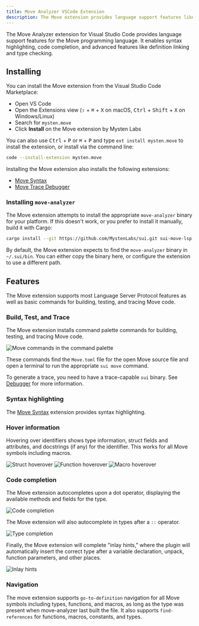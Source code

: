 ```yaml
---
title: Move Analyzer VSCode Extension
description: The Move extension provides language support features like code navigation, completion, and diagnostics for Move source code.
---
```

The Move Analyzer extension for Visual Studio Code provides language support features for the Move programming language. It enables syntax highlighting, code completion, and advanced features like definition linking and type checking.

## Installing

You can install the Move extension from the Visual Studio Code Marketplace:

- Open VS Code
- Open the Extensions view (<kbd>⇧</kbd> + <kbd>⌘</kbd> + <kbd>X</kbd> on macOS, <kbd>Ctrl</kbd> + <kbd>Shift</kbd> + <kbd>X</kbd> on Windows/Linux) 
- Search for `mysten.move`
- Click **Install** on the Move extension by Mysten Labs

You can also use <kbd>Ctrl</kbd> + <kbd>P</kbd> or <kbd>⌘</kbd> + <kbd>P</kbd> and type `ext install mysten.move` to install the extension, or install via the command line: 

```bash
code --install-extension mysten.move
```

Installing the Move extension also installs the following extensions:

- [Move Syntax](https://marketplace.visualstudio.com/items?itemName=damirka.move-syntax)
- [Move Trace Debugger](https://marketplace.visualstudio.com/items?itemName=mysten.move-trace-debug)

### Installing `move-analyzer`

The Move extension attempts to install the appropriate `move-analyzer` binary for your platform. If this doesn't work, or you prefer to install it manually, build it with Cargo:

```bash
cargo install --git https://github.com/MystenLabs/sui.git sui-move-lsp
```
By default, the Move extension expects to find the `move-analyzer` binary in `~/.sui/bin`. You can either copy the binary here, or configure the extension to use a different path. 

## Features

The Move extension supports most Language Server Protocol features as well as basic commands for building, testing, and tracing Move code.

### Build, Test, and Trace

The Move extension installs command palette commands for building, testing, and tracing Move code. 

![Move commands in the command palette](./images/commands.png)

These commands find the `Move.toml` file for the open Move source file and open a terminal to run the appropriate `sui move` command.

To generate a trace, you need to have a trace-capable `sui` binary. See [Debugger](./debugger.mdx) for more information.

### Syntax highlighting

The [Move Syntax](https://marketplace.visualstudio.com/items?itemName=damirka.move-syntax) extension provides syntax highlighting.

### Hover information

Hovering over identifiers shows type information, struct fields and attributes, and docstrings (if any) for the identifier. This works for all Move symbols including macros. 

![Struct hoverover](./images/hover_struct.png)
![Function hoverover](./images/hover_fun.png)
![Macro hoverover](./images/hover_macros.png)

### Code completion

The Move extension autocompletes upon a dot operator, displaying the available methods and fields for the type.

![Code completion](./images/dot_completion.png)

The Move extension will also autocomplete in types after a `::` operator.

![Type completion](./images/colon_completion.png)

Finally, the Move extension will complete "inlay hints," where the plugin will automatically insert the correct type after a variable declaration, unpack, function parameters, and other places.

![Inlay hints](./images/inlay_hint.png)

### Navigation

The move extension supports `go-to-definition` navigation for all Move symbols including types, functions, and macros, as long as the type was present when move-analyzer last built the file. 
It also supports `find-references` for functions, macros, constants, and types.